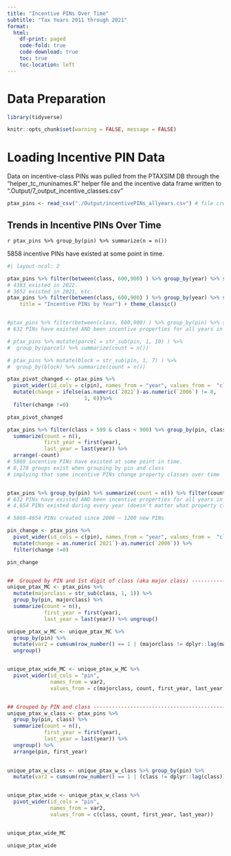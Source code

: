 ```yaml
---
title: "Incentive PINs Over Time"
subtitle: "Tax Years 2011 through 2021"
format: 
  html:
    df-print: paged
    code-fold: true
    code-download: true
    toc: true
    toc-location: left
---
```


# Data Preparation

```r

library(tidyverse)

knitr::opts_chunk$set(warning = FALSE, message = FALSE)

```

# Loading Incentive PIN Data

Data on incentive-class PINs was pulled from the PTAXSIM DB through the "helper_tc_muninames.R" helper file and the incentive data frame written to ".Output/7_output_incentive_classes.csv"

```r
ptax_pins <- read_csv("./Output/incentivePINs_allyears.csv") # file created in helper_pull_incentivepins_allyears.R
```

## Trends in Incentive PINs Over Time

`r ptax_pins %>% group_by(pin) %>% summarize(n = n()) ` 

5858 incentive PINs have existed at some point in time.
 
```r
#| layout-ncol: 2

ptax_pins %>% filter(between(class, 600,900) ) %>% group_by(year) %>% summarize(incentive_count = n())
# 4383 existed in 2022. 
# 3652 existed in 2021, etc.
ptax_pins %>% filter(between(class, 600,900) ) %>% group_by(year) %>% summarize(incentive_count = n()) %>% ggplot() +geom_col(aes(y = incentive_count, x = year)) +   labs(
    title = "Incentive PINs by Year") + theme_classic()


#ptax_pins %>% filter(between(class, 600,900) ) %>% group_by(pin) %>% summarize(count = n()) %>% filter(count > 16)
# 632 PINs have existed AND been incentive properties for all years in database.

# ptax_pins %>% mutate(parcel = str_sub(pin, 1, 10) ) %>%
#  group_by(parcel) %>% summarize(count = n())

# ptax_pins %>% mutate(block = str_sub(pin, 1, 7) ) %>%
#  group_by(block) %>% summarize(count = n())
```


```r
ptax_pivot_changed <- ptax_pins %>% 
  pivot_wider(id_cols = c(pin), names_from = "year", values_from =  "class") %>%
  mutate(change = ifelse(as.numeric(`2021`)-as.numeric(`2006`) != 0,
                         1, 0))%>% 
  filter(change !=0)

ptax_pivot_changed
```


```r

ptax_pins %>% filter(class > 599 & class < 900) %>% group_by(pin, class) %>% 
  summarize(count = n(),
            first_year = first(year),
            last_year = last(year)) %>% 
  arrange(-count)
# 5869 incentive PINs have existed at some point in time.
# 6,178 groups exist when grouping by pin and class
# implying that some incentive PINs change property classes over time


ptax_pins %>% group_by(pin) %>% summarize(count = n()) %>% filter(count > 16)
# 632 PINs have existed AND been incentive properties for all years in database.
# 4,654 PINs existed during every year (doesn't matter what property class)

# 5869-4654 PINs created since 2006 ~ 1200 new PINs

pin_change <- ptax_pins %>% 
  pivot_wider(id_cols = c(pin), names_from = "year", values_from =  "class") %>%
  mutate(change = as.numeric(`2021`)-as.numeric(`2006`)) %>% 
  filter(change !=0)

pin_change


##  Grouped by PIN and 1st digit of class (aka major class) -----------------
unique_ptax_MC <- ptax_pins %>% 
  mutate(majorclass = str_sub(class, 1, 1)) %>%
  group_by(pin, majorclass) %>% 
  summarize(count = n(),
            first_year = first(year),
            last_year = last(year)) %>% ungroup()

unique_ptax_w_MC <- unique_ptax_MC %>% 
  group_by(pin) %>%
  mutate(var2 = cumsum(row_number() == 1 | (majorclass != dplyr::lag(majorclass)))) %>% 
  ungroup()


unique_ptax_wide_MC <- unique_ptax_w_MC %>%
  pivot_wider(id_cols = "pin",
              names_from = var2,
              values_from = c(majorclass, count, first_year, last_year))


## Grouped by PIN and class ----------------------------------------------
unique_ptax_w_class <- ptax_pins %>% 
  group_by(pin, class) %>% 
  summarize(count = n(),
            first_year = first(year),
            last_year = last(year)) %>% 
  ungroup() %>%
  arrange(pin, first_year)

  
unique_ptax_w_class <- unique_ptax_w_class %>% group_by(pin) %>%
  mutate(var2 = cumsum(row_number() == 1 | (class != dplyr::lag(class))))


unique_ptax_wide <- unique_ptax_w_class %>%
  pivot_wider(id_cols = "pin",
              names_from = var2,
              values_from = c(class, count, first_year, last_year))



```

```r
unique_ptax_wide_MC

unique_ptax_wide
```


